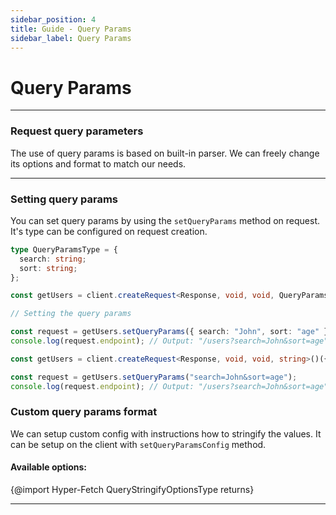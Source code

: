 ```yaml
---
sidebar_position: 4
title: Guide - Query Params
sidebar_label: Query Params
---
```


# Query Params

---

### Request query parameters

The use of query params is based on built-in parser. We can freely change its options and format to match our needs.

---

### Setting query params

You can set query params by using the `setQueryParams` method on request. It's type can be configured on request
creation.

```ts
type QueryParamsType = {
  search: string;
  sort: string;
};

const getUsers = client.createRequest<Response, void, void, QueryParamsType>()({ endpoint: "/users" });

// Setting the query params

const request = getUsers.setQueryParams({ search: "John", sort: "age" });
console.log(request.endpoint); // Output: "/users?search=John&sort=age"
```

```ts
const getUsers = client.createRequest<Response, void, void, string>()({ endpoint: "/users" });

const request = getUsers.setQueryParams("search=John&sort=age");
console.log(request.endpoint); // Output: "/users?search=John&sort=age"
```

### Custom query params format

We can setup custom config with instructions how to stringify the values. It can be setup on the client with
`setQueryParamsConfig` method.

#### Available options:

{@import Hyper-Fetch QueryStringifyOptionsType returns}

---
